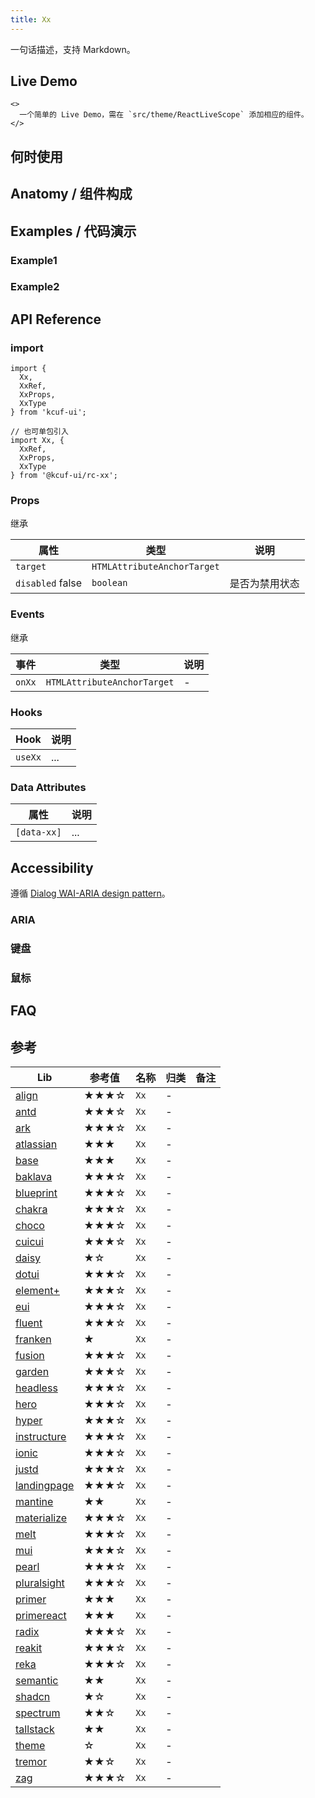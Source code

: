 ```yaml
---
title: Xx
---
```


[//]: # (参考 https://mantine.dev https://ant.design 结构化简介)

<ComponentBrief name="Xx">
  一句话描述，支持 Markdown。
</ComponentBrief>

## Live Demo

```tsx live
<>
  一个简单的 Live Demo，需在 `src/theme/ReactLiveScope` 添加相应的组件。
</>
```

## 何时使用

[//]: # (参考 https://ant.design https://fusion.design)

## Anatomy / 组件构成

[//]: # (参考 https://zagjs.com)

## Examples / 代码演示

[//]: # (参考 https://www.chakra-ui.com)

### Example1

### Example2

## API Reference

[//]: # (https://www.radix-ui.com https://www.heroui.com info icon for description and enum 等)

### import

```tsx
import {
  Xx,
  XxRef,
  XxProps,
  XxType
} from 'kcuf-ui';

// 也可单包引入
import Xx, {
  XxRef,
  XxProps,
  XxType
} from '@kcuf-ui/rc-xx';
```

### Props

继承

| 属性 | 类型 | 说明 |
| --- | --- | --- |
| `target` <TagRequired/> | `HTMLAttributeAnchorTarget` | |
| `disabled` <TagDefault>false</TagDefault> | `boolean` | 是否为禁用状态 |

### Events

继承

| 事件 | 类型 | 说明 |
| --- | --- | --- |
| `onXx` | `HTMLAttributeAnchorTarget` | - |

### Hooks

| Hook | 说明 |
| --- | --- |
| `useXx` | ... |

### Data Attributes

[//]: # (参考 https://www.melt-ui.com https://zagjs.com)

| 属性 | 说明 |
| --- | --- |
| `[data-xx]` <TagReadonly /> | ... |

## Accessibility

[//]: # (参考 https://docs.pearl-ui.dev https://zagjs.com https://dotui.org https://fusion.design https://www.melt-ui.com https://primereact.org https://www.heroui.com https://reka-ui.com)

遵循  [Dialog WAI-ARIA design pattern](https://www.w3.org/WAI/ARIA/apg/patterns/dialog-modal)。

### ARIA

### 键盘

### 鼠标

## FAQ

[//]: # (参考 https://ant.design)

## 参考

| Lib | 参考值 | 名称 | 归类 | 备注 |
| --- | --- | --- | --- | --- |
| [align](https://www.alignui.com/docs/ui/xx) | ★★★☆ | `Xx` | - | |
| [antd](https://ant.design/components/xx) | ★★★☆ | `Xx` | - | |
| [ark](https://ark-ui.com/react/docs/components/xx) | ★★★☆ | `Xx` | - | |
| [atlassian](https://atlassian.design/components/xx/examples) | ★★★ | `Xx` | - | |
| [base](https://base.uber.com/6d2425e9f/p/xx) | ★★★ | `Xx` | - | |
| [baklava](https://baklava.design/?path=/docs/components-xx--documentation) | ★★★☆ | `Xx` | - | |
| [blueprint](https://blueprintjs.com/docs/#core/components/xx) | ★★★☆ | `Xx` | - | |
| [chakra](https://www.chakra-ui.com/docs/components/xx) | ★★★☆ | `Xx` | - | |
| [choco](https://choco-ui.com/components/xx) | ★★★☆ | `Xx` | - | |
| [cuicui](https://cuicui.day/common-ui/xx) | ★★★☆ | `Xx` | - | |
| [daisy](https://daisyui.com/components/xx) | ★☆ | `Xx` | - | |
| [dotui](https://dotui.org/docs/components/xx) | ★★★☆ | `Xx` | - | |
| [element+](https://element-plus.org/en-US/component/xx.html) | ★★★☆ | `Xx` | - | |
| [eui](https://eui.elastic.co/#/navigation/xx) | ★★★☆ | `Xx` | - | |
| [fluent](https://fluent2.microsoft.design/components/web/react/xx/usage) | ★★★☆ | `Xx` | - | |
| [franken](https://franken-ui.dev/docs/xx) | ★ | `Xx` | - | |
| [fusion](https://fusion.design/pc/component/xx) | ★★★☆ | `Xx` | - | |
| [garden](https://garden.zendesk.com/components/xx) | ★★★☆ | `Xx` | - | |
| [headless](https://headlessui.com/react/xx) | ★★★☆ | `Xx` | - | |
| [hero](https://www.heroui.com/docs/components/xx) | ★★★☆ | `Xx` | - | |
| [hyper](https://www.hyperui.dev/components/marketing/xx) | ★★★☆ | `Xx` | - | |
| [instructure](https://instructure.design/#Xx) | ★★★☆ | `Xx` | - | |
| [ionic](https://ionicframework.com/docs/api/xx) | ★★★☆ | `Xx` | - | |
| [justd](https://getjustd.com/docs/2.x/components/xx) | ★★★☆ | `Xx` | - | |
| [landingpage](https://ui.nafisbd.com/components/xx) | ★★★☆ | `Xx` | - | |
| [mantine](https://mantine.dev/core/xx) | ★★ | `Xx` | - | |
| [materialize](https://materializecss.com/xx.html) | ★★★☆ | `Xx` | - | |
| [melt](https://www.melt-ui.com/docs/builders/xx) | ★★★☆ | `Xx` | - | |
| [mui](https://mui.com/material-ui/react-xx) | ★★★☆ | `Xx` | - | |
| [pearl](https://docs.pearl-ui.dev/docs/components/forms/Xx) | ★★★☆ | `Xx` | - | |
| [pluralsight](https://design-system.pluralsight.com/components/xx) | ★★★☆ | `Xx` | - | |
| [primer](https://primer.style/components/xx) | ★★★ | `Xx` | - | |
| [primereact](https://primereact.org/xx) | ★★★ | `Xx` | - | |
| [radix](https://www.radix-ui.com/themes/docs/components/xx) | ★★★☆ | `Xx` | - | |
| [reakit](https://reakit.io/docs/xx) | ★★★☆ | `Xx` | - | |
| [reka](https://reka-ui.com/docs/components/xx) | ★★★☆ | `Xx` | - | |
| [semantic](https://semantic-ui.com/elements/xx.html) | ★★ | `Xx` | - | |
| [shadcn](https://ui.shadcn.com/docs/components/xx) | ★☆ | `Xx` | - | |
| [spectrum](https://react-spectrum.adobe.com/page/xx) | ★★☆ | `Xx` | - | |
| [tallstack](https://tallstackui.com/docs/ui/xx) | ★★ | `Xx` | - | |
| [theme](https://theme-ui.com/components/xx) | ☆ | `Xx` | - | |
| [tremor](https://tremor.so/docs/ui/xx) | ★★☆ | `Xx` | - | |
| [zag](https://zagjs.com/components/react/xx) | ★★★☆ | `Xx` | - | |